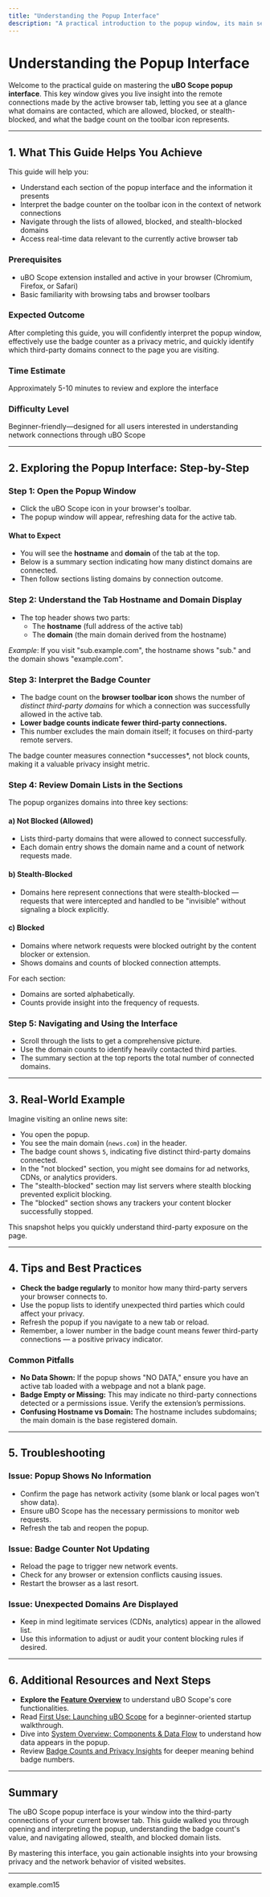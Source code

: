 ```yaml
---
title: "Understanding the Popup Interface"
description: "A practical introduction to the popup window, its main sections, and the information it presents about remote server connections. Learn what the badge counter means, how to access real-time data, and navigate the display of allowed, blocked, and stealth domains."
---
```


# Understanding the Popup Interface

Welcome to the practical guide on mastering the **uBO Scope popup interface**. This key window gives you live insight into the remote connections made by the active browser tab, letting you see at a glance what domains are contacted, which are allowed, blocked, or stealth-blocked, and what the badge count on the toolbar icon represents.

---

## 1. What This Guide Helps You Achieve

This guide will help you:

- Understand each section of the popup interface and the information it presents
- Interpret the badge counter on the toolbar icon in the context of network connections
- Navigate through the lists of allowed, blocked, and stealth-blocked domains
- Access real-time data relevant to the currently active browser tab

### Prerequisites

- uBO Scope extension installed and active in your browser (Chromium, Firefox, or Safari)
- Basic familiarity with browsing tabs and browser toolbars

### Expected Outcome

After completing this guide, you will confidently interpret the popup window, effectively use the badge counter as a privacy metric, and quickly identify which third-party domains connect to the page you are visiting.

### Time Estimate

Approximately 5-10 minutes to review and explore the interface

### Difficulty Level

Beginner-friendly—designed for all users interested in understanding network connections through uBO Scope

---

## 2. Exploring the Popup Interface: Step-by-Step

### Step 1: Open the Popup Window

- Click the uBO Scope icon in your browser's toolbar.
- The popup window will appear, refreshing data for the active tab.

#### What to Expect

- You will see the **hostname** and **domain** of the tab at the top.
- Below is a summary section indicating how many distinct domains are connected.
- Then follow sections listing domains by connection outcome.

### Step 2: Understand the Tab Hostname and Domain Display

- The top header shows two parts:
  - The **hostname** (full address of the active tab)
  - The **domain** (the main domain derived from the hostname)

_Example_: If you visit "sub.example.com", the hostname shows "sub." and the domain shows "example.com".


### Step 3: Interpret the Badge Counter

- The badge count on the **browser toolbar icon** shows the number of *distinct third-party domains* for which a connection was successfully allowed in the active tab.
- **Lower badge counts indicate fewer third-party connections.**
- This number excludes the main domain itself; it focuses on third-party remote servers.

<Tip>
The badge counter measures connection *successes*, not block counts, making it a valuable privacy insight metric.
</Tip>

### Step 4: Review Domain Lists in the Sections

The popup organizes domains into three key sections:

#### a) Not Blocked (Allowed)

- Lists third-party domains that were allowed to connect successfully.
- Each domain entry shows the domain name and a count of network requests made.

#### b) Stealth-Blocked

- Domains here represent connections that were stealth-blocked — requests that were intercepted and handled to be "invisible" without signaling a block explicitly.

#### c) Blocked

- Domains where network requests were blocked outright by the content blocker or extension.
- Shows domains and counts of blocked connection attempts.


For each section:
- Domains are sorted alphabetically.
- Counts provide insight into the frequency of requests.

### Step 5: Navigating and Using the Interface

- Scroll through the lists to get a comprehensive picture.
- Use the domain counts to identify heavily contacted third parties.
- The summary section at the top reports the total number of connected domains.

---

## 3. Real-World Example

Imagine visiting an online news site:

- You open the popup.
- You see the main domain (`news.com`) in the header.
- The badge count shows `5`, indicating five distinct third-party domains connected.
- In the "not blocked" section, you might see domains for ad networks, CDNs, or analytics providers.
- The "stealth-blocked" section may list servers where stealth blocking prevented explicit blocking.
- The "blocked" section shows any trackers your content blocker successfully stopped.

This snapshot helps you quickly understand third-party exposure on the page.

---

## 4. Tips and Best Practices

- **Check the badge regularly** to monitor how many third-party servers your browser connects to.
- Use the popup lists to identify unexpected third parties which could affect your privacy.
- Refresh the popup if you navigate to a new tab or reload.
- Remember, a lower number in the badge count means fewer third-party connections — a positive privacy indicator.

### Common Pitfalls

- **No Data Shown:** If the popup shows "NO DATA," ensure you have an active tab loaded with a webpage and not a blank page.
- **Badge Empty or Missing:** This may indicate no third-party connections detected or a permissions issue. Verify the extension’s permissions.
- **Confusing Hostname vs Domain:** The hostname includes subdomains; the main domain is the base registered domain.

---

## 5. Troubleshooting

### Issue: Popup Shows No Information

- Confirm the page has network activity (some blank or local pages won't show data).
- Ensure uBO Scope has the necessary permissions to monitor web requests.
- Refresh the tab and reopen the popup.

### Issue: Badge Counter Not Updating

- Reload the page to trigger new network events.
- Check for any browser or extension conflicts causing issues.
- Restart the browser as a last resort.

### Issue: Unexpected Domains Are Displayed

- Keep in mind legitimate services (CDNs, analytics) appear in the allowed list.
- Use this information to adjust or audit your content blocking rules if desired.

---

## 6. Additional Resources and Next Steps

- **Explore the [Feature Overview](/overview/feature-glance/core-feature-overview)** to understand uBO Scope's core functionalities.
- Read [First Use: Launching uBO Scope](/getting-started/first-steps-and-validation/your-first-run) for a beginner-oriented startup walkthrough.
- Dive into [System Overview: Components & Data Flow](/overview/architecture-core-concepts/system-overview-diagram) to understand how data appears in the popup.
- Review [Badge Counts and Privacy Insights](/guides/real-world-usage/interpret-badge) for deeper meaning behind badge numbers.


---

## Summary

The uBO Scope popup interface is your window into the third-party connections of your current browser tab. This guide walked you through opening and interpreting the popup, understanding the badge count's value, and navigating allowed, stealth, and blocked domain lists.

By mastering this interface, you gain actionable insights into your browsing privacy and the network behavior of visited websites.

---

<div id="domainRow">
  <div class="row"><span class="domain">example.com</span><span class="count badge">15</span></div>
</div>